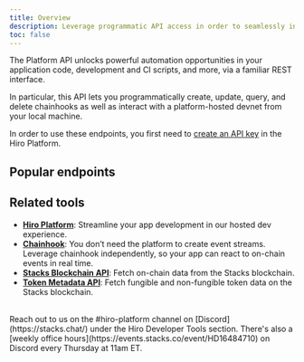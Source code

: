 ```yaml
---
title: Overview
description: Leverage programmatic API access in order to seamlessly interact with devnet and manage chainhooks.
toc: false
---
```



The Platform API unlocks powerful automation opportunities in your application code, development and CI scripts, and more, via a familiar REST interface.

In particular, this API lets you programmatically create, update, query, and delete chainhooks as well as interact with a platform-hosted devnet from your local machine.

In order to use these endpoints, you first need to [create an API key](/stacks/api-keys) in the Hiro Platform.

## Popular endpoints

<Cards>
  <SecondaryCard
    href="/stacks/platform-api/devnet/stacks-blockchain-api"
    title="Query devnet API endpoints"
    description="Query Stacks API endpoints for data related to your devnet."
  />
  <SecondaryCard
    href="/stacks/platform-api/devnet/start"
    title="Start a devnet service"
    description="Start a hosted devnet through the Platform API."
  />
  <SecondaryCard
    href="/stacks/platform-api/chainhooks/create"
    title="Create a chainhook"
    description="Create a chainhook through the Platform API."
  />
</Cards>


## Related tools

- **[Hiro Platform](/stacks/platform)**: Streamline your app development in our hosted dev experience.
- **[Chainhook](/stacks/chainhook)**: You don’t need the platform to create event streams. Leverage chainhook independently, so your app can react to on-chain events in real time.
- **[Stacks Blockchain API](/stacks/api)**: Fetch on-chain data from the Stacks blockchain.
- **[Token Metadata API](/stacks/token-metadata-api)**: Fetch fungible and non-fungible token data on the Stacks blockchain.

<br />

<Callout title="Need help building with the Platform API?" type="help">
Reach out to us on the <span className="font-bold">#hiro-platform</span> channel on [Discord](https://stacks.chat/) under the Hiro Developer Tools section. There's also a [weekly office hours](https://events.stacks.co/event/HD16484710) on Discord every Thursday at 11am ET.
</Callout>



